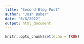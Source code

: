 ```yaml
---
title: "Second Blog Post"
author: "Josh Baber"
date: "6/8/2022"
output: html_document
---
```


```r
knitr::opts_chunk$set(echo = TRUE)
```

